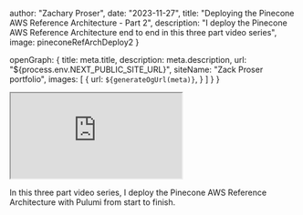


  author: "Zachary Proser",
  date: "2023-11-27",
  title: "Deploying the Pinecone AWS Reference Architecture - Part 2",
  description: "I deploy the Pinecone AWS Reference Architecture end to end in this three part video series",
  image: pineconeRefArchDeploy2
}


  openGraph: {
    title: meta.title,
    description: meta.description,
    url: "${process.env.NEXT_PUBLIC_SITE_URL}", 
    siteName: "Zack Proser portfolio",
    images: [
      {
        url: `${generateOgUrl(meta)}`,
      }
    ]
  }
}



<iframe 
  className="youtube-video"
  src="https://www.youtube.com/embed/X17MJe9OU7k"
  title="YouTube video player" 
  allow="fullscreen;">
</iframe>

In this three part video series, I deploy the Pinecone AWS Reference Architecture with Pulumi from start to finish.
